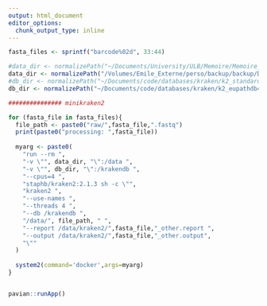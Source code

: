 ```yaml
---
output: html_document
editor_options: 
  chunk_output_type: inline
---
```

```r
fasta_files <- sprintf("barcode%02d", 33:44)

#data_dir <- normalizePath("~/Documents/University/ULB/Memoire/Memoire_CTMA/CTMA_Internship_MobVec_Viral_KMERS not_clean/data_sequencing/5")
data_dir <- normalizePath("/Volumes/Emile_Externe/perso/backup/backup/Documents/University/ULB/Memoire/Memoire_CTMA/CTMA_Internship_MobVec_Viral_KMERS/data_sequencing/4")
#db_dir <- normalizePath("~/Documents/code/databases/kraken/k2_standard_08gb_20250402")
db_dir <- normalizePath("~/Documents/code/databases/kraken/k2_eupathdb48_20230407")

############### minikraken2

for (fasta_file in fasta_files){
  file_path <- paste0("raw/",fasta_file,".fastq")
  print(paste0("processing: ",fasta_file))
  
  myarg <- paste0(
    "run --rm ",
    "-v \"", data_dir, "\":/data ",
    "-v \"", db_dir, "\":/krakendb ",
    "--cpus=4 ",
    "staphb/kraken2:2.1.3 sh -c \"",
    "kraken2 ",
    "--use-names ",
    "--threads 4 ",
    "--db /krakendb ",
    "/data/", file_path, " ",
    "--report /data/kraken2/",fasta_file,"_other.report ",
    "--output /data/kraken2/",fasta_file,"_other.output",
    "\""
  )
  
  system2(command='docker',args=myarg) 
}


pavian::runApp()
```

